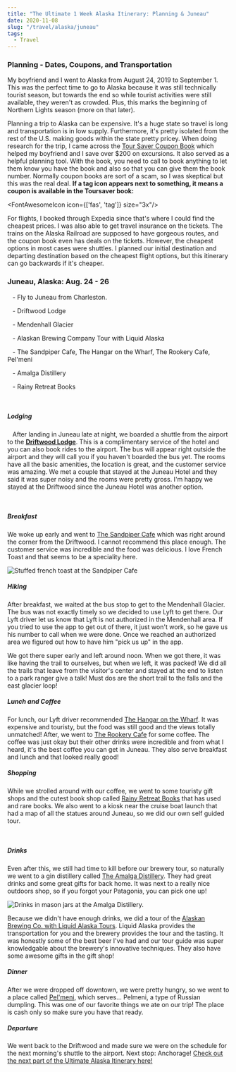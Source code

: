 ```yaml
---
title: "The Ultimate 1 Week Alaska Itinerary: Planning & Juneau"
date: 2020-11-08
slug: "/travel/alaska/juneau"
tags:
  - Travel
---
```


### Planning - Dates, Coupons, and Transportation

My boyfriend and I went to Alaska from August 24, 2019 to September 1. This was the perfect time to go to Alaska because it was still technically tourist season, but towards the end so while tourist activities were still available, they weren't as crowded. Plus, this marks the beginning of Northern Lights season (more on that later).

Planning a trip to Alaska can be expensive. It's a huge state so travel is long and transportation is in low supply. Furthermore, it's pretty isolated from the rest of the U.S. making goods within the state pretty pricey.
When doing research for the trip, I came across the [Tour Saver Coupon Book](https://www.toursaver.com/) which helped my boyfriend and I save over $200 on excursions. It also served as a helpful planning tool.
With the book, you need to call to book anything to let them know you have the book and also so that you can give them the book number.
Normally coupon books are sort of a scam, so I was skeptical but this was the real deal. **If a tag icon appears next to something, it means a coupon is available in the Toursaver book:**

<FontAwesomeIcon icon={['fas', 'tag']} size="3x"/>

For flights, I booked through Expedia since that's where I could find the cheapest prices. I was also able to get travel insurance on the tickets.
The trains on the Alaska Railroad are supposed to have gorgeous routes, and the coupon book even has deals on the tickets. However, the cheapest options in most cases were shuttles. 
I planned our initial destination and departing destination based on the cheapest flight options, but this itinerary can go backwards if it's cheaper.

### Juneau, Alaska: Aug. 24 - 26

<p>
<FontAwesomeIcon icon={['fas', 'plane']} size="lg"/>
&nbsp;&nbsp; - Fly to Juneau from Charleston.
</p>
<p>
<FontAwesomeIcon icon={['fas', 'hotel']} size="lg"/>
&nbsp;&nbsp; - Driftwood Lodge
</p>
<p>
<FontAwesomeIcon icon={['fas', 'hiking']} size="lg"/>
&nbsp;&nbsp; - Mendenhall Glacier
</p>
<p>
<FontAwesomeIcon icon={'ticket-alt'} size="lg"/>
&nbsp;&nbsp; - Alaskan Brewing Company Tour with Liquid Alaska
</p>
<p>
<FontAwesomeIcon icon={['fas', 'utensils']} size="lg"/>
&nbsp;&nbsp; - The Sandpiper Cafe, The Hangar on the Wharf, The Rookery Cafe, Pel'meni
</p>
<p>
<FontAwesomeIcon icon={['fas', 'glass-cheers']} size="lg"/>
&nbsp;&nbsp; - Amalga Distillery
</p>
<p>
<FontAwesomeIcon icon={['fas', 'shopping-cart']} size="lg"/>
&nbsp;&nbsp; - Rainy Retreat Books
</p>

<br />

##### Lodging
<p>
<FontAwesomeIcon icon={['fas', 'tag']} size="lg"/>
&nbsp;&nbsp; After landing in Juneau late at night, we boarded a shuttle from the airport to the <a style="font-weight:bold" href="https://www.dhalaska.com/">Driftwood Lodge</a>.
This is a complimentary service of the hotel and you can also book rides to the airport. The bus will appear right outside the airport and they will call you if you haven't boarded the bus yet.
The rooms have all the basic amenities, the location is great, and the customer service was amazing. 
We met a couple that stayed at the Juneau Hotel and they said it was super noisy and the rooms were pretty gross. I'm happy we stayed at the Driftwood since the Juneau Hotel was another option.
</p>

<DriftwoodCarousel />

<br />

##### Breakfast

We woke up early and went to [The Sandpiper Cafe](https://sandpiper.cafe/) which was right around the corner from the Driftwood.
I cannot recommend this place enough. The customer service was incredible and the food was delicious. I love French Toast and that seems to be a speciality here.

![Stuffed french toast at the Sandpiper Cafe](./sandpiper.jpg)


##### Hiking
After breakfast, we waited at the bus stop to get to the Mendenhall Glacier. The bus was not exactly timely so we decided to use Lyft to get there.
Our Lyft driver let us know that Lyft is not authorized in the Mendenhall area. If you tried to use the app to get out of there, it just won't work,
so he gave us his number to call when we were done. Once we reached an authorized area we figured out how to have him "pick us up" in the app.

<MendenhallCarousel />

We got there super early and left around noon. When we got there, it was like having the trail to ourselves, but when we left, it was packed! 
We did all the trails that leave from the visitor's center and stayed at the end to listen to a park ranger give a talk! Must dos are the short trail to the falls and the east glacier loop!

##### Lunch and Coffee
For lunch, our Lyft driver recommended [The Hangar on the Wharf](hangaronthewharf.com). It was expensive and touristy, but the food was still good and the views totally unmatched!
After, we went to [The Rookery Cafe](http://therookerycafe.com/) for some coffee. The coffee was just okay but their other drinks were incredible and from what I heard,
it's the best coffee you can get in Juneau. They also serve breakfast and lunch and that looked really good! 

##### Shopping

While we strolled around with our coffee, we went to some touristy gift shops and the cutest book shop called
[Rainy Retreat Books](https://juneaubooks.com/) that has used and rare books. We also went to a kiosk near the cruise boat launch that had a map of all the statues around Juneau, so we did our own self guided tour.

<JuneauCarousel />

<br />

##### Drinks
Even after this, we still had time to kill before our brewery tour, so naturally we went to a gin distillery
called [The Amalga Distillery](https://amalgadistillery.bigcartel.com/). They had great drinks and some great gifts for back home. It was next to a really nice outdoors shop, so if you forgot your Patagonia, you can pick one up!

![Drinks in mason jars at the Amalga Distillery.](./amalga.jpg)

Because we didn't have enough drinks, we did a tour of the [Alaskan Brewing Co. with Liquid Alaska Tours](https://liquidalaskatours.com/tours/alaskan-brewery-tour-tasting-experience/).
Liquid Alaska provides the transportation for you and the brewery provides the tour and the tasting. It was honestly some of the best beer I've had 
and our tour guide was super knowledgable about the brewery's innovative techniques. They also have some awesome gifts in the gift shop!

##### Dinner
After we were dropped off downtown, we were pretty hungry, so we went to a place called [Pel'meni](https://www.facebook.com/pages/Pelmenis/310389622354430), which serves... Pelmeni, a type of Russian dumpling.
This was one of our favorite things we ate on our trip! The place is cash only so make sure you have that ready.

##### Departure
We went back to the Driftwood and made sure we were on the schedule for the next morning's shuttle to the airport.
Next stop: Anchorage! [Check out the next part of the Ultimate Alaska Itinerary here!](http://melted-boundary.surge.sh/travel/alaska/anchorage-seward-girdwood)